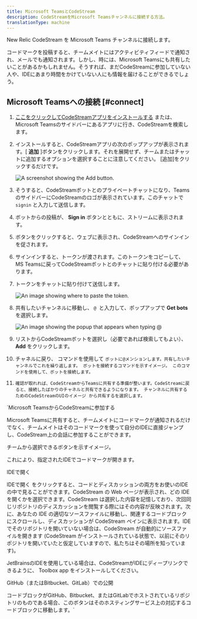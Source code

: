 ```yaml
---
title: Microsoft TeamsとCodeStream
description: CodeStreamをMicrosoft Teamsチャンネルに接続する方法。
translationType: machine
---
```








New Relic CodeStream を Microsoft Teams チャンネルに接続します。

コードマークを投稿すると、チームメイトにはアクティビティフィードで通知され、メールでも通知されます。しかし、時には、Microsoft Teamsにも共有したいことがあるかもしれません。そうすれば、まだCodeStreamに参加していない人や、IDEにあまり時間をかけていない人にも情報を届けることができるでしょう。

## Microsoft Teamsへの接続 [#connect]

1. [ここをクリックしてCodeStreamアプリをインストールする](https://teams.microsoft.com/l/app/7cf49ab7-8b65-4407-b494-f02b525eef2b?source=store-copy-link) または、Microsoft Teamsのサイドバーにあるアプリに行き、CodeStreamを検索します。

2. インストールすると、CodeStreamアプリの次のポップアップが表示されます。\[ **追加** ]ボタンをクリックします。それを展開せず、チームまたはチャットに追加するオプションを選択することに注意してください。 \[追加]をクリックするだけです。

   <img title="Add" alt="A screenshot showing the Add button." src={mstcsAppPage}/>

3. そうすると、CodeStreamボットとのプライベートチャットになり、TeamsのサイドバーにCodeStreamのロゴが表示されています。このチャットで `signin` と入力して送信します。

4. ボットからの投稿が、 **Sign in** ボタンとともに、ストリームに表示されます。

5. ボタンをクリックすると、ウェブに表示され、CodeStreamへのサインインを促されます。

6. サインインすると、トークンが渡されます。このトークンをコピーして、MS Teamsに戻ってCodeStreamボットとのチャットに貼り付ける必要があります。

7. トークンをチャットに貼り付けて送信します。

   <img title="Token" alt="An image showing where to paste the token." src={mstTokenMsg}/>

8. 共有したいチャンネルに移動し、 `@ `と入力して、ポップアップで **Get bots** を選択します。

   <img title="Bots" alt="An image showing the popup that appears when typing @" src={mstGetBots}/>

9. リストからCodeStreamボットを選択し（必要であれば検索してもよい）、 **Add** をクリックします。

10. チャネルに戻り、 コマンドを使用して `ボットに@メンションします。共有したいチャンネルでこれを繰り返します。
    ボットを接続するコマンドを示すイメージ。
    このコマンドを使用して、ボットを接続します。`

11. `確認が取れれば、CodeStreamからTeamsに共有する準備が整います。CodeStreamに戻ると、接続したばかりのチャネルと共有できるようになります。
    チャンネルに共有するためのCodeStreamのUIのイメージ
    から共有するを選択します。`

`Microsoft TeamsからCodeStreamに参加する

Microsoft Teamsに共有すると、チームメイトにコードマークが通知されるだけでなく、チームメイトはそのコードマークを使って自分のIDEに直接ジャンプし、CodeStream上の会話に参加することができます。

チームから選択できるボタンを示すイメージ。

これにより、指定されたIDEでコードマークが開きます。

IDEで開く

IDEで開く をクリックすると、コードとディスカッションの両方をお使いのIDEの中で見ることができます。CodeStream の Web ページが表示され、どの IDE を開くかを選択できます。CodeStream は選択した内容を記憶しており、次回同じリポジトリのディスカッションを閲覧する際にはその内容が反映されます。次に、あなたの IDE の適切なソースファイルに移動し、関連するコードブロックにスクロールし、ディスカッションが CodeStream ペインに表示されます。IDE でそのリポジトリを開いていない場合は、CodeStream が自動的にソースファイルを開きます (CodeStream がインストールされている状態で、以前にそのリポジトリを開いていたと仮定していますので、私たちはその場所を知っています)。

JetBrainsのIDEを使用している場合は、CodeStreamがIDEにディープリンクできるように、 Toolbox app をインストールしてください。

GitHub（またはBitbucket、GitLab）での公開

コードブロックがGitHub、Bitbucket、またはGitLabでホストされているリポジトリのものである場合、このボタンはそのホスティングサービス上の対応するコードブロックに移動します。`
